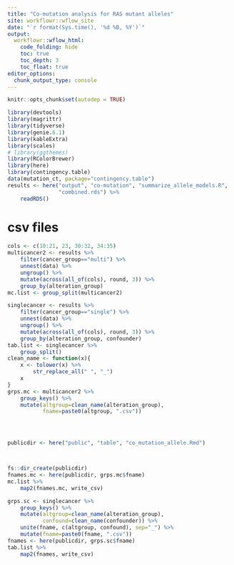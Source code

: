 ```yaml
---
title: "Co-mutation analysis for RAS mutant alleles"
site: workflowr::wflow_site
date: "`r format(Sys.time(), '%d %B, %Y')`"
output:
  workflowr::wflow_html:
    code_folding: hide
    toc: true
    toc_depth: 3
    toc_float: true
editor_options:
  chunk_output_type: console
---
```


```r
knitr::opts_chunk$set(autodep = TRUE)
```

```r
library(devtools)
library(magrittr)
library(tidyverse)
library(genie.6.1)
library(kableExtra)
library(scales)
# library(ggthemes)
library(RColorBrewer)
library(here)
library(contingency.table)
data(mutation_ct, package="contingency.table")
results <- here("output", "co-mutation", "summarize_allele_models.R",
                "combined.rds") %>%
    readRDS()
```


# csv files

```r
cols <- c(10:21, 23, 30:32, 34:35)
multicancer2 <- results %>%
    filter(cancer_group=="multi") %>%
    unnest(data) %>%
    ungroup() %>%
    mutate(across(all_of(cols), round, 3)) %>%
    group_by(alteration_group)
mc.list <- group_split(multicancer2)

singlecancer <- results %>%
    filter(cancer_group=="single") %>%
    unnest(data) %>%
    ungroup() %>%
    mutate(across(all_of(cols), round, 3)) %>%
    group_by(alteration_group, confounder)
tab.list <- singlecancer %>%
    group_split()
clean_name <- function(x){
    x <- tolower(x) %>%
        str_replace_all(" ", "_")
    x
}
grps.mc <- multicancer2 %>%
    group_keys() %>%
    mutate(altgroup=clean_name(alteration_group),
           fname=paste0(altgroup, ".csv"))




publicdir <- here("public", "table", "co_mutation_allele.Rmd")



fs::dir_create(publicdir)
fnames.mc <- here(publicdir, grps.mc$fname)
mc.list %>%
    map2(fnames.mc, write_csv)

grps.sc <- singlecancer %>%
    group_keys() %>%
    mutate(altgroup=clean_name(alteration_group),
           confound=clean_name(confounder)) %>%
    unite(fname, c(altgroup, confound), sep="_") %>%
    mutate(fname=paste0(fname, ".csv"))
fnames <- here(publicdir, grps.sc$fname)
tab.list %>%
    map2(fnames, write_csv)
```
